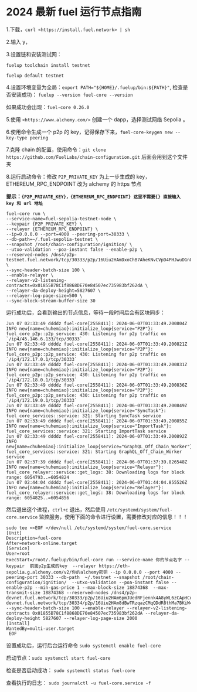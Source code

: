 # 2024 最新 fuel 运行节点指南

1.下载，`curl <https://install.fuel.network> | sh`

2.输入 y，

3.设置链和安装测试网：

`fuelup toolchain install testnet`

`fuelup default testnet`

4.设置环境变量为全局：`export PATH="${HOME}/.fuelup/bin:${PATH}"`, 检查是否安装成功： `fuelup --version fuel-core --version`

如果成功会出现：`fuel-core 0.26.0`

5.使用 `<https://www.alchemy.com/>` 创建一个 dapp，选择测试网络 Sepolia 。

6.使用命令生成一个 p2p 的 key，记得保存下来，`fuel-core-keygen new --key-type peering`

7.克隆 chain 的配置，使用命令：`git clone https://github.com/FuelLabs/chain-configuration.git` 后面会用到这个文件夹

8.运行启动命令：修改 `P2P_PRIVATE_KEY` 为上一步生成的 key， ETHEREUM_RPC_ENDPOINT 改为 alchemy 的 https 节点

**提示：`{P2P_PRIVATE_KEY}，{ETHEREUM_RPC_ENDPOINT} 这里不需要{} 直接输入 key 和 url 地址`**

```
fuel-core run \
--service-name=fuel-sepolia-testnet-node \
--keypair {P2P_PRIVATE_KEY} \
--relayer {ETHEREUM_RPC_ENDPOINT} \
--ip=0.0.0.0 --port=4000 --peering-port=30333 \
--db-path=~/.fuel-sepolia-testnet \
--snapshot /root/chain-configuration/ignition/ \
--utxo-validation --poa-instant false --enable-p2p \
--reserved-nodes /dns4/p2p-testnet.fuel.network/tcp/30333/p2p/16Uiu2HAmDxoChB7AheKNvCVpD4PHJwuDGn8rifMBEHmEynGHvHrf \
--sync-header-batch-size 100 \
--enable-relayer \
--relayer-v2-listening-contracts=0x01855B78C1f8868DE70e84507ec735983bf262dA \
--relayer-da-deploy-height=5827607 \
--relayer-log-page-size=500 \
--sync-block-stream-buffer-size 30
```

运行成功后，会看到输出的节点信息，等待一段时间后会有区块同步：

```
Jun 07 02:33:49 ddddz fuel-core[2558411]: 2024-06-07T01:33:49.200804Z  INFO new{name=chuhemiao}:initialize_loop{service="P2P"}: fuel_core_p2p::p2p_service: 430: Listening for p2p traffic on `/ip4/45.146.6.133/tcp/30333`
Jun 07 02:33:49 ddddz fuel-core[2558411]: 2024-06-07T01:33:49.200821Z  INFO new{name=chuhemiao}:initialize_loop{service="P2P"}: fuel_core_p2p::p2p_service: 430: Listening for p2p traffic on `/ip4/172.17.0.1/tcp/30333`
Jun 07 02:33:49 ddddz fuel-core[2558411]: 2024-06-07T01:33:49.200831Z  INFO new{name=chuhemiao}:initialize_loop{service="P2P"}: fuel_core_p2p::p2p_service: 430: Listening for p2p traffic on `/ip4/172.18.0.1/tcp/30333`
Jun 07 02:33:49 ddddz fuel-core[2558411]: 2024-06-07T01:33:49.200836Z  INFO new{name=chuhemiao}:initialize_loop{service="P2P"}: fuel_core_p2p::p2p_service: 430: Listening for p2p traffic on `/ip4/172.19.0.1/tcp/30333`
Jun 07 02:33:49 ddddz fuel-core[2558411]: 2024-06-07T01:33:49.200849Z  INFO new{name=chuhemiao}:initialize_loop{service="SyncTask"}: fuel_core_services::service: 321: Starting SyncTask service
Jun 07 02:33:49 ddddz fuel-core[2558411]: 2024-06-07T01:33:49.200855Z  INFO new{name=chuhemiao}:initialize_loop{service="ImportTask"}: fuel_core_services::service: 321: Starting ImportTask service
Jun 07 02:33:49 ddddz fuel-core[2558411]: 2024-06-07T01:33:49.200892Z  INFO new{name=chuhemiao}:initialize_loop{service="GraphQL_Off_Chain_Worker"}: fuel_core_services::service: 321: Starting GraphQL_Off_Chain_Worker service
Jun 07 02:37:39 ddddz fuel-core[2558411]: 2024-06-07T01:37:39.826548Z  INFO new{name=chuhemiao}:initialize_loop{service="Relayer"}: fuel_core_relayer::service::get_logs: 38: Downloading logs for block range: 6054793..=6054824
Jun 07 02:44:04 ddddz fuel-core[2558411]: 2024-06-07T01:44:04.855526Z  INFO new{name=chuhemiao}:initialize_loop{service="Relayer"}: fuel_core_relayer::service::get_logs: 38: Downloading logs for block range: 6054825..=6054856
```

然后退出这个进程，`ctrl+c` 退出，然后使用 `/etc/systemd/system/fuel-core.service` 监控服务，使用下面的命令进行设置，需要修改对应的信息！！！

```
sudo tee <<EOF >/dev/null /etc/systemd/system/fuel-core.service
[Unit]
Description=fuel-core
After=network-online.target
[Service]
User=root
ExecStart=/root/.fuelup/bin/fuel-core run --service-name 你的节点名字 --keypair  前面p2p生成的key  --relayer https://eth-sepolia.g.alchemy.com/v2/你的alchemy密钥 --ip 0.0.0.0 --port 4000 --peering-port 30333 --db-path  ~/.testnet --snapshot /root/chain-configuration/ignition/  --utxo-validation --poa-instant false --enable-p2p --min-gas-price 1 --max-block-size 18874368  --max-transmit-size 18874368 --reserved-nodes /dns4/p2p-devnet.fuel.network/tcp/30333/p2p/16Uiu2HAm6pmJUedRFjennk4A8yWL6zCApHCuykzRRroqMjjxZ8o6,/dns4/p2p-devnet.fuel.network/tcp/30334/p2p/16Uiu2HAm8dBwTRzqazCMqQDdR8thMa7BKiW4ep2B4DoQQp6Qhyfd  --sync-header-batch-size 100 --enable-relayer --relayer-v2-listening-contracts 0x01855B78C1f8868DE70e84507ec735983bf262dA --relayer-da-deploy-height 5827607 --relayer-log-page-size 2000
[Install]
WantedBy=multi-user.target
 EOF
```

设置成功后，运行后台运行命令 `sudo systemctl enable fuel-core`

启动节点：`sudo systemctl start fuel-core`

检查是否启动成功： `sudo systemctl status fuel-core`

查看执行的日志： `sudo journalctl -u fuel-core.service -f`
